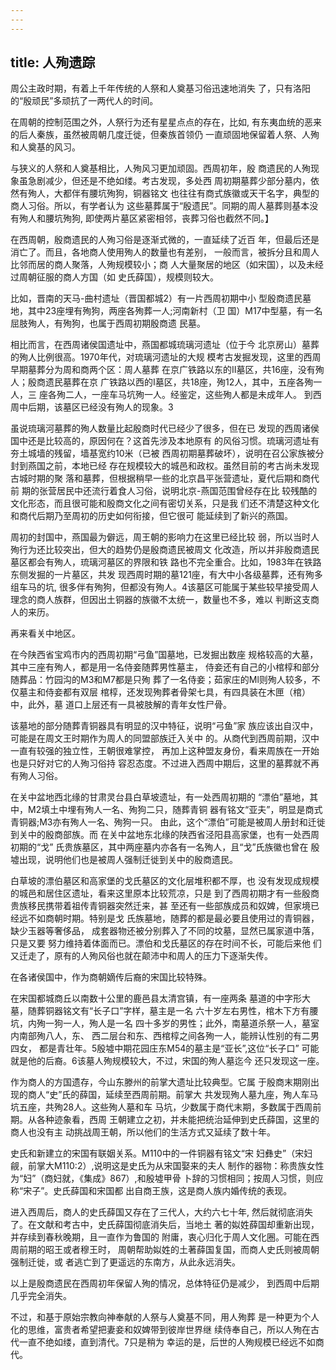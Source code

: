 ```yaml
---
---
---
```

title: 人殉遗踪
---



周公主政时期，有着上千年传统的人祭和人奠基习俗迅速地消失 了，只有洛阳的“殷顽民”多顽抗了一两代人的时间。

在周朝的控制范围之外，人祭行为还有星星点点的存在，比如, 有东夷血统的恶来的后人秦族，虽然被周朝几度迁徙，但秦族首领仍 一直顽固地保留着人祭、人殉和人奠基的风习。

与狭义的人祭和人奠基相比，人殉风习更加顽固。西周初年，殷 商遗民的人殉现象虽急剧减少，但还是不绝如缕。考古发现，多处西 周初期墓葬少部分墓内，依然有殉人，大都伴有腰坑殉狗，铜器铭文 也往往有商式族徽或天干名字，典型的商人习俗。所以，有学者认为 这些墓葬属于“殷遗民”。同期的周人墓葬则基本没有殉人和腰坑殉狗, 即使两片墓区紧密相邻，丧葬习俗也截然不同。】

在西周朝，殷商遗民的人殉习俗是逐渐式微的，一直延续了近百 年，但最后还是消亡了。而且，各地商人使用殉人的数量也有差别， 一般而言，被拆分且和周人比邻而居的商人聚落，人殉规模较小；商 人大量聚居的地区（如宋国），以及未经过周朝征服的商人方国（如 史氏薛国），规模则较大。

比如，晋南的天马-曲村遗址（晋国都城2）有一片西周初期中小 型殷商遗民墓地，其中23座埋有殉狗，两座各殉葬一人;河南新村（卫 国）M17中型墓，有一名屈肢殉人，有殉狗，也属于西周初期殷商遗 民墓。

相比而言，在西周诸侯国遗址中，燕国都城琉璃河遗址（位于今 北京房山）墓葬的殉人比例很高。1970年代，对琉璃河遗址的大规 模考古发掘发现，这里的西周早期墓葬分为周和商两个区：周人墓葬 在京广铁路以东的II墓区，共16座，没有殉人；殷商遗民墓葬在京 广铁路以西的I墓区，共18座，殉12人，其中，五座各殉一人，三 座各殉二人，一座车马坑殉一人。经鉴定，这些殉人都是未成年人。 到西周中后期，该墓区已经没有殉人的现象。3

虽说琉璃河墓葬的殉人数量比起殷商时代已经少了很多，但在已 发现的西周诸侯国中还是比较高的，原因何在？这首先涉及本地原有 的风俗习惯。琉璃河遗址有夯土城墙的残留，墙基宽约10米（已被 西周初期墓葬破坏），说明在召公家族被分封到燕国之前，本地已经 存在规模较大的城邑和政权。虽然目前的考古尚未发现古城时期的聚 落和墓葬，但根据稍早一些的北京昌平张营遗址，夏代后期和商代前 期的张营居民中还流行着食人习俗，说明北京-燕国范围曾经存在比 较残酷的文化形态，而且很可能和殷商文化之间有密切关系，只是我 们还不清楚这种文化和商代后期乃至周初的历史如何衔接，但它很可 能延续到了新兴的燕国。

周初的封国中，燕国最为僻远，周王朝的影响力在这里已经比较 弱，所以当时人殉行为还比较突出，但大的趋势仍是殷商遗民被周文 化改造，所以并非殷商遗民墓区都会有殉人，琉璃河墓区的界限和铁 路也不完全重合。比如，1983年在铁路东侧发掘的一片墓区，共发 现西周时期的墓121座，有大中小各级墓葬，还有殉多组车马的坑, 很多伴有殉狗，但都没有殉人。4该墓区可能属于某些较早接受周人 理念的商人族群，但因出土铜器的族徽不太统一，数量也不多，难以 判断这支商人的来历。

再来看关中地区。

在今陕西省宝鸡市内的西周初期“弓鱼”国墓地，已发掘出数座 规格较高的大墓，其中三座有殉人，都是用一名侍妾随葬男性墓主， 侍妾还有自己的小棺椁和部分随葬品：竹园沟的M3和M7都是只殉 葬了一名侍妾；茹家庄的Ml则殉人较多，不仅墓主和侍妾都有双层 棺椁，还发现殉葬者骨架七具，有四具装在木匣（棺）中，此外，墓 道口上层还有一具被肢解的青年女性尸骨。

该墓地的部分随葬青铜器具有明显的汉中特征，说明“弓鱼”家 族应该出自汉中，可能是在周文王时期作为周人的同盟部族迁入关中 的。从商代到西周前期，汉中一直有较强的独立性，王朝很难掌控， 再加上这种盟友身份，看来周族在一开始也是只好对它的人殉习俗持 容忍态度。不过进入西周中期后，这里的墓葬就不再有殉人习俗。

在关中盆地西北缘的甘肃灵台县白草坡遗址，有一处西周初期的 “漂伯”墓地，其中，M2填土中埋有殉人一名、殉狗二只，随葬青铜 器有铭文“亚夫”，明显是商式青铜器;M3亦有殉人一名、殉狗一只。 由此，这个“漂伯”可能是被周人册封和迁徙到关中的殷商部族。而 在关中盆地东北缘的陕西省泾阳县高家堡，也有一处西周初期的“戈” 氏贵族墓区，其中两座墓内亦各有一名殉人，且“戈”氏族徽也曾在 殷墟出现，说明他们也是被周人强制迁徙到关中的殷商遗民。

白草坡的漂伯墓区和高家堡的戈氏墓区的文化层堆积都不厚，也 没有发现成规模的城邑和居住区遗址，看来这里原本比较荒凉，只是 到了西周初期才有一些殷商贵族移民携带着祖传青铜器突然迁来，甚 至还有一些部族成员和奴婢，但家境已经远不如商朝时期。特别是戈 氏族墓地，随葬的都是最必要且使用过的青铜器，缺少玉器等奢侈品， 成套器物还被分别葬入了不同的坟墓，显然已属家道中落，只是又要 努力维持着体面而已。漂伯和戈氏墓区的存在时间不长，可能后来他 们又迁走了，原有的人殉风俗也就在颠沛中和周人的压力下逐渐失传。

在各诸侯国中，作为商朝嫡传后裔的宋国比较特殊。

在宋国都城商丘以南数十公里的鹿邑县太清宫镇，有一座两条 墓道的中字形大墓，随葬铜器铭文有“长子口”字样，墓主是一名 六十岁左右男性，棺木下方有腰坑，内殉一狗一人，殉人是一名 四十多岁的男性；此外，南墓道杀祭一人，墓室内南部殉八人，东、 西二层台和东、西棺椁之间各殉一人，能辨认性别的有二男四女， 都是青壮年。5殷墟中期花园庄东M54的墓主是“亚长”,这位“长子口” 可能就是他的后裔。6该墓人殉规模较大，不过，宋国的殉人墓迄今 还只发现这一座。

作为商人的方国遗存，今山东滕州的前掌大遗址比较典型。它属 于殷商末期刚出现的商人“史”氏的薛国，延续至西周前期。前掌大 共发现殉人墓九座，殉人车马坑五座，共殉28人。这些殉人墓和车 马坑，少数属于商代末期，多数属于西周前期。从各种迹象看，西周 王朝建立之初，并未能把统治延伸到史氏薛国，这里的商人也没有主 动挑战周王朝，所以他们的生活方式又延续了数十年。

史氏和新建立的宋国有联姻关系。M110中的一件铜器有铭文“宋 妇彝史”（宋妇觎，前掌大M110:2）,说明这是史氏为从宋国娶来的夫人 制作的器物：称贵族女性为“妇”（商妇就，《集成》867）,和殷墟甲骨 卜辞的习惯相同；按周人习惯，则应称“宋子”。史氏薛国和宋国都 出自商王族，这是商人族内婚传统的表现。

进入西周后，商人的史氏薛国又存在了三代人，大约六七十年, 然后就彻底消失了。在文献和考古中，史氏薛国彻底消失后，当地土 著的姒姓薛国却重新出现，并存续到春秋晚期，且一直作为鲁国的 附庸，衷心归化于周人文化圈。可能在西周前期的昭王或者穆王时， 周朝帮助姒姓的土著薛国复国，而商人史氏则被周朝强制迁徙，或 者逃亡到了更遥远的东南方，从此永远消失。

以上是殷商遗民在西周初年保留人殉的情况，总体特征仍是减少， 到西周中后期几乎完全消失。

不过，和基于原始宗教向神奉献的人祭与人奠基不同，用人殉葬 是一种更为个人化的思维，富贵者希望把妻妾和奴婢带到彼岸世界继 续侍奉自己，所以人殉在古代一直不绝如缕，直到清代。7只是稍为 幸运的是，后世的人殉规模已经远不如商代。